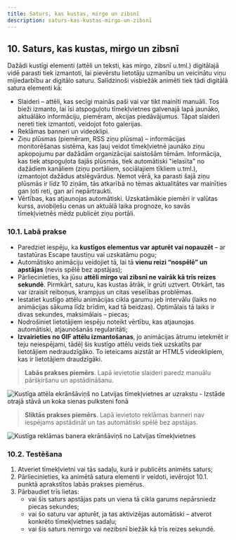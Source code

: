 ```yaml
---
title: Saturs, kas kustas, mirgo un zibsnī
description: saturs-kas-kustas-mirgo-un-zibsnī
---
```


## **10. Saturs, kas kustas, mirgo un zibsnī**

Dažādi kustīgi elementi (attēli un teksti, kas mirgo, zibsnī u.tml.) digitālajā vidē parasti tiek izmantoti, lai pievērstu lietotāju uzmanību un veicinātu viņu mijiedarbību ar digitālo saturu. Salīdzinoši visbiežāk animēti tiek tādi digitālā satura elementi kā:

- Slaideri – attēli, kas secīgi mainās paši vai var tikt mainīti manuāli. Tos bieži izmanto, lai īsi atspoguļotu tīmekļvietnes galvenajā lapā jaunāko, aktuālāko informāciju, piemēram, akcijas piedāvājumus. Tāpat slaideri nereti tiek izmantoti, veidojot foto galerijas.
- Reklāmas banneri un videoklipi.
- Ziņu plūsmas (piemēram, RSS ziņu plūsma) – informācijas monitorēšanas sistēma, kas ļauj veidot tīmekļvietnē jaunāko ziņu apkopojumu par dažādām organizācijai saistošām tēmām. Informācija, kas tiek atspoguļota šajās plūsmās, tiek automātiski "ielasīta" no dažādiem kanāliem (ziņu portāliem, sociālajiem tīkliem u.tml.), izmantojot dažādus atslēgvārdus. Ņemot vērā, ka parasti šajā ziņu plūsmās ir līdz 10 ziņām, tās atkarībā no tēmas aktualitātes var mainīties gan ļoti reti, gan arī nepārtraukti.
- Vērtības, kas atjaunojas automātiski. Uzskatāmākie piemēri ir valūtas kurss, aviobiļešu cenas un aktuālā laika prognoze, ko savās tīmekļvietnēs mēdz publicēt ziņu portāli.

### **10.1. Labā prakse**

- Paredziet iespēju, ka **kustīgos elementus var apturēt vai nopauzēt** – ar tastatūras Escape taustiņu vai uzskatāmu pogu;
- Automātisko animāciju veidojiet tā, lai tā **vienu reizi “nospēlē” un apstājas** (nevis spēlē bez apstājas);
- Pārliecinieties, ka jūsu **attēli mirgo vai zibsnī ne vairāk kā trīs reizes sekundē**. Pirmkārt, saturu, kas kustas ātrāk, ir grūti uztvert. Otrkārt, tas var izraisīt reiboņus, krampjus un citas veselības problēmas.
- Iestatiet kustīgo attēlu animācijas cikla garumu jeb intervālu (laiks no animācijas sākuma līdz brīdim, kad tā beidzas). Optimālais tā laiks ir divas sekundes, maksimālais – piecas;
- Nodrošiniet lietotājiem iespēju noteikt vērtību, kas atjaunojas automātiski, atjaunošanās regularitāti;
- **Izvairieties no GIF attēlu izmantošanas**, jo animācijas ātrumu ietekmēt ir teju neiespējami, tādēļ šis kustīgo attēlu veids tiek uzskatīts par lietotājiem nedraudzīgāko. To ieteicams aizstāt ar HTML5 videoklipiem, kas ir lietotājiem draudzīgāki.

> **Labās prakses piemērs**. Lapā ievietotie slaideri paredz manuālu pāršķiršanu un apstādināšanu.

![Kustīga attēla ekrānšāviņš no Latvijas tīmekļvietnes ar uzrakstu - Izstāde otrajā stāvā un koka sienas pulksteni fonā](../../../assets/images/2023/Mirgo_1.png)

> **Sliktās prakses piemērs**. Lapā ievietoto reklāmas banneri nav iespējams apstādināt un tas automātiski spēlē bez apstājas.

![Kustīga reklāmas banera ekrānšāviņš no Latvijas tīmekļvietnes](../../../assets/images/2023/advertisingBannerGif.gif)

### **10.2. Testēšana**

1. Atveriet tīmekļvietni vai tās sadaļu, kurā ir publicēts animēts saturs;
2. Pārliecinieties, ka animētā satura elementi ir veidoti, ievērojot 10.1. punktā aprakstītos labās prakses piemērus.
3. Pārbaudiet trīs lietas:
   - vai šis saturs apstājas pats un viena tā cikla garums nepārsniedz piecas sekundes;
   - vai šo saturu var apturēt, ja tas aktivizējas automātiski – atverot konkrēto tīmekļvietnes sadaļu;
   - vai šis saturs nemirgo vai nezibsnī biežāk kā trīs reizes sekundē.
